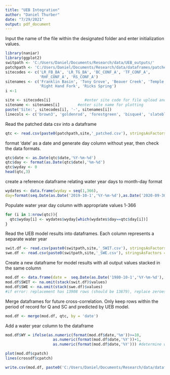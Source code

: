 ```yaml
---
title: "UEB Integration"
author: "Daniel Thurber"
date: "7/29/2021"
output: pdf_document
---
```

Input the name of the file within the designated folder and enter initialization values.


```r
library(naniar)
library(ggplot2)
switpath <- 'C:/Users/Daniel/Documents/Research/data/UEB_outputs/'
patchpath <- 'C:/Users/Daniel/Documents/Research/data/dataframes/patched_data/'
sitecodes <- c('LR_FB_BA', 'LR_TG_BA', 'BC_CONF_A', 'TF_CONF_A', 
               'RHF_CONF_A', 'RS_CONF_A')
sitenames <- c('Franklin Basin', 'Tony Grove', 'Beaver Creek', 'Temple Fork', 
               'Right Hand Fork', 'Ricks Spring')
i <-1

site <- sitecodes[i]               #enter site code for file upload and export
sitename <- sitenames[i]        #enter site name for plotting
paste('Site:', sitecodes[i], '-', sitenames[i])
linecols <- c('brown3', 'goldenrod', 'forestgreen', 'bisque4', 'slateblue', 'sienna3', 'aquamarine3', 'magenta4')
```

Read the patched data csv into a dataframe

```r
qtc <- read.csv(paste0(patchpath,site,'_patched.csv'), stringsAsFactors = F)
```


format 'date' as a date and generate day column without year, then check the data formats. 
```r

qtc$date <- as.Date(qtc$date,'%Y-%m-%d')
qtc$day <- format(as.Date(qtc$date),'%m-%d')
qtc$wyday <- 0
head(qtc,3)
```

create a reference dataframe relating water year days to month-day format
```r
wydates <- data.frame(wyday = seq(1,366),
day=format(seq.Date(as.Date('2019-10-1','%Y-%m-%d'),as.Date('2020-09-30','%Y-%m-%d'),1),'%m-%d'))
```


Populate water year day column with appropriate values 1-366
```r
for (i in 1:nrow(qtc)){
  qtc$wyday[i] <- wydates$wyday[which(wydates$day==qtc$day[i])]
}
```

Read the UEB model results into dataframes.  Each column represents a separate water year
```r
swit.df <- read.csv(paste0(switpath,site,'_SWIT.csv'), stringsAsFactors = F, header = F)
swe.df <- read.csv(paste0(switpath,site,'_SWE.csv'), stringsAsFactors = F, header = F)

```

Create a new dataframe for model results with all output values stacked in the same column
```r
mod.df <- data.frame(date =  seq.Date(as.Date('1980-10-1','%Y-%m-%d'), as.Date('2018-09-30','%Y-%m-%d'),1))
mod.df$SWIT <- na.omit(stack(swit.df)$values)
mod.df$SWE <- na.omit(stack(swe.df)$values)
#if error: replacement has 13908 rows (should be 13879), replace zeroes in row 366 with NA
```

Merge dataframes for future cross-correlation.  Only keep rows within the period of record for Q and SC and predicted by UEB model.
```r
mod.df <- merge(mod.df, qtc, by = 'date')
```

Add a water year column to the dataframe
```r
mod.df$WY = ifelse(as.numeric(format(mod.df$date,'%m'))>=10, 
                     as.numeric(format(mod.df$date,'%Y'))+1, 
                     as.numeric(format(mod.df$date,'%Y'))) #determine water year
```

```r
plot(mod.df$cpatch)
lines(crossdf$cpatch)
```


```r
write.csv(mod.df, paste0('C:/Users/Daniel/Documents/Research/data/dataframes/',site,'_mod.csv'), row.names = F)
```


